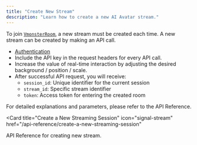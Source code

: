 ```yaml
---
title: "Create New Stream"
description: "Learn how to create a new AI Avatar stream."
---
```



To join [`VmonsterRoom`](/pages/vmonsterRoom), a new stream must be created each time. A new stream can be created by making an API call.

- [Authentication](/pages/authentication)
- Include the API key in the request headers for every API call.
- Increase the value of real-time interaction by adjusting the desired background / position / scale.
- After successful API request, you will receive:
  - `session_id`: Unique identifier for the current session
  - `stream_id`: Specific stream identifier
  - `token`: Access token for entering the created room

<CreateNewStreamSnippet />

For detailed explanations and parameters, please refer to the API Reference.

<Card
  title="Create a New Streaming Session"
  icon="signal-stream"
  href="/api-reference/create-a-new-streaming-session"
>
  API Reference for creating new stream.
</Card>
